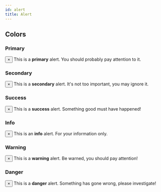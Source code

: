 ```yaml
---
id: alert
title: Alert
---
```



## Colors

### Primary

<Playground>
  <div class="alert alert--primary" role="alert">
    <button class="close">&times;</button>
    This is a <strong>primary</strong> alert. You should probably pay attention to
    it.
  </div>
</Playground>

### Secondary

<Playground>
  <div class="alert alert--secondary" role="alert">
    <button class="close">&times;</button>
    This is a <strong>secondary</strong> alert. It's not too important, you may ignore
    it.
  </div>
</Playground>

### Success

<Playground>
  <div class="alert alert--success" role="alert">
    <button class="close">&times;</button>
    This is a <strong>success</strong> alert. Something good must have happened!
  </div>
</Playground>

### Info

<Playground>
  <div class="alert alert--info" role="alert">
    <button class="close">&times;</button>
    This is an <strong>info</strong> alert. For your information only.
  </div>
</Playground>

### Warning

<Playground>
  <div class="alert alert--warning" role="alert">
    <button class="close">&times;</button>
    This is a <strong>warning</strong> alert. Be warned, you should pay attention!
  </div>
</Playground>

### Danger

<Playground>
  <div class="alert alert--danger" role="alert">
    <button class="close">&times;</button>
    This is a <strong>danger</strong> alert. Something has gone wrong, please investigate!
  </div>
</Playground>
